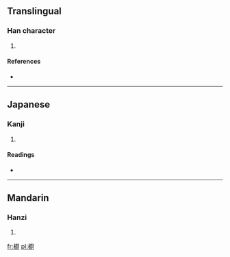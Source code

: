 {{also|櫥}}
==Translingual==

===Han character===
{{Han char|rn=75|rad=木|as=14|sn=18|four=|canj=木一土戈 (DMGI)}}

# {{defn|Han|sort=木14}}

====References====
* {{Han ref|kx=0559.261|dkj=15784|hdz=21308.031|uh=6AC9|ud=27337}}

----

==Japanese==

===Kanji===
{{ja-kanji|grade=|rs=木14}}

# {{defn|Japanese|sort=木14}}

====Readings====
* {{ja-readings|on=[[ちゅ]] (chu)|kun=[[ひつ]] (hitsu)}}

----

==Mandarin==

===Hanzi===
{{cmn-hanzi|pin=[[chú]] ([[chu2]])|wg=ch'u<sup>2</sup>}}

# {{defn|Mandarin|sort=木14}}

[[fr:櫉]]
[[pl:櫉]]
